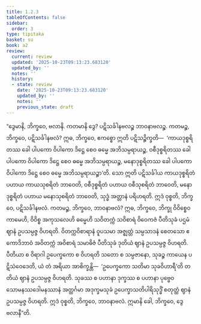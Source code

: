 ```yaml
---
title: 1.2.3
tableOfContents: false
sidebar:
  order: 3
type: tipitaka
basket: su
book: a2
review:
  current: review
  updated: '2025-10-23T09:13:23.683120'
  updated_by: ''
  notes: ''
  history:
  - state: review
    date: '2025-10-23T09:13:23.683120'
    updated_by: ''
    notes: ''
    previous_state: draft
---
```



<ReviewStatus review={frontmatter.review} showDetails={true} />

<HypothesisAnnotation frontmatter={frontmatter} />

<DynamicBreadcrumb />

<Division number="13" book="a2" e="ch" v="15" p="55">

<Paragraph number="34" book="a2">
“ဒွေမာနိ, ဘိက္ခဝေ, ဗလာနိ. ကတမာနိ ဒွေ? ပဋိသင်္ခါနဗလဉ္စ ဘာဝနာဗလဉ္စ. ကတမဉ္စ, ဘိက္ခဝေ, ပဋိသင်္ခါနဗလံ? ဣဓ, ဘိက္ခဝေ, ဧကစ္စော ဣတိ ပဋိသဉ္စိက္ခတိ—  ‘ကာယဒုစ္စရိတဿ ခေါ ပါပကော ဝိပါကော ဒိဋ္ဌေ စေဝ ဓမ္မေ အဘိသမ္ပရာယဉ္စ, ဝစီဒုစ္စရိတဿ ခေါ ပါပကော ဝိပါကော ဒိဋ္ဌေ စေဝ ဓမ္မေ အဘိသမ္ပရာယဉ္စ, မနောဒုစ္စရိတဿ ခေါ ပါပကော ဝိပါကော ဒိဋ္ဌေ စေဝ ဓမ္မေ အဘိသမ္ပရာယဉ္စာ’တိ. သော ဣတိ ပဋိသင်္ခါယ ကာယဒုစ္စရိတံ ပဟာယ ကာယသုစရိတံ ဘာဝေတိ, ဝစီဒုစ္စရိတံ ပဟာယ ဝစီသုစရိတံ ဘာဝေတိ, မနောဒုစ္စရိတံ ပဟာယ မနောသုစရိတံ ဘာဝေတိ, သုဒ္ဓံ အတ္တာနံ ပရိဟရတိ. ဣဒံ ဝုစ္စတိ, ဘိက္ခဝေ, ပဋိသင်္ခါနဗလံ.
</Paragraph>

<Paragraph number="35" book="a2">
ကတမဉ္စ, ဘိက္ခဝေ, ဘာဝနာဗလံ? ဣဓ, ဘိက္ခဝေ, ဘိက္ခု ဝိဝိစ္စေဝ ကာမေဟိ, ဝိဝိစ္စ အကုသလေဟိ ဓမ္မေဟိ သဝိတက္ကံ သဝိစာရံ ဝိဝေကဇံ ပီတိသုခံ ပဌမံ ဈာနံ ဥပသမ္ပဇ္ဇ ဝိဟရတိ. ဝိတက္ကဝိစာရာနံ ဝူပသမာ အဇ္ဈတ္တံ သမ္ပသာဒနံ စေတသော ဧကောဒိဘာဝံ အဝိတက္ကံ အဝိစာရံ သမာဓိဇံ ပီတိသုခံ ဒုတိယံ ဈာနံ ဥပသမ္ပဇ္ဇ ဝိဟရတိ. ပီတိယာ စ ဝိရာဂါ ဥပေက္ခကော စ ဝိဟရတိ သတော စ သမ္ပဇာနော, သုခဉ္စ ကာယေန ပဋိသံဝေဒေတိ, ယံ တံ အရိယာ အာစိက္ခန္တိ—  ‘ဥပေက္ခကော သတိမာ သုခဝိဟာရီ’တိ တတိယံ ဈာနံ ဥပသမ္ပဇ္ဇ ဝိဟရတိ. သုခဿ စ ပဟာနာ ဒုက္ခဿ စ ပဟာနာ ပုဗ္ဗေဝ သောမနဿဒေါမနဿာနံ အတ္ထင်္ဂမာ အဒုက္ခမသုခံ ဥပေက္ခာသတိပါရိသုဒ္ဓိံ စတုတ္ထံ ဈာနံ ဥပသမ္ပဇ္ဇ ဝိဟရတိ. ဣဒံ ဝုစ္စတိ, ဘိက္ခဝေ, ဘာဝနာဗလံ. ဣမာနိ ခေါ, ဘိက္ခဝေ, ဒွေ ဗလာနီ”တိ.
</Paragraph>
</Division>